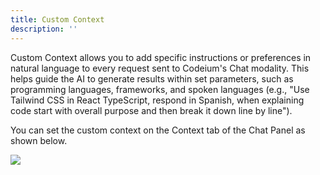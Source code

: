 ```yaml
---
title: Custom Context
description: ''
---
```

Custom Context allows you to add specific instructions or preferences in natural language to every request sent to Codeium's Chat modality. This helps guide the AI to generate results within set parameters, such as programming languages, frameworks, and spoken languages (e.g., "Use Tailwind CSS in React TypeScript, respond in Spanish, when explaining code start with overall purpose and then break it down line by line").

You can set the custom context on the Context tab of the Chat Panel as shown below. 

<img src = "https://help.codeium.com/hc/article_attachments/27459306408347"/>

